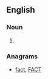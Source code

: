 ==English==

===Noun===
{{en-noun|?}}

# {{abbreviation of|aircraft}}

===Anagrams===
* [[fact#English|fact]], [[FACT#English|FACT]]
